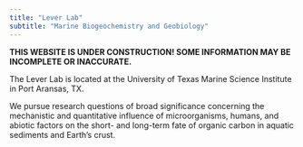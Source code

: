 ```yaml
---
title: "Lever Lab"
subtitle: "Marine Biogeochemistry and Geobiology"
---
```


**THIS WEBSITE IS UNDER CONSTRUCTION! SOME INFORMATION MAY BE INCOMPLETE OR INACCURATE.**

The Lever Lab is located at the University of Texas Marine Science Institute in Port Aransas, TX.

We pursue research questions of broad significance concerning the mechanistic and quantitative influence of microorganisms, humans, and abiotic factors on the short- and long-term fate of organic carbon in aquatic sediments and Earth’s crust.
